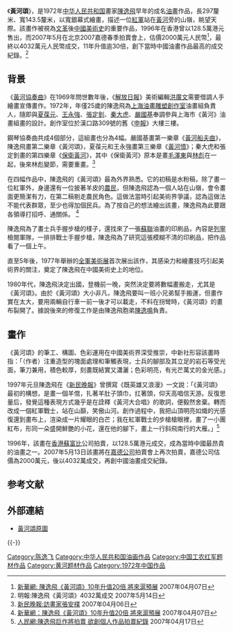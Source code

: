 {{noteTA|G1=Unit}}{{Painting |image_file=Eulogy of the Yellow River.jpg
| title=黃河頌
| artist=陳逸飛
| year=1972年
| type=油画
| height=143.5
| width=297
| height_inch=56.5
| width_inch=117
| city=
| museum=
}}

《'''黃河頌'''》，是1972年[[中华人民共和国|中华人民共和国]]畫家[[陳逸飛|陳逸飛]]早年的成名[[油畫|油畫]]作品，長297釐米、寬143.5釐米，以寬銀幕式繪畫，描述一位[[中国工农红军|紅軍]]站在[[黃河|黃河]]旁的山嶺，眺望天際。該畫作被視為[[文化大革命|文革]]後[[中國美術史|中國美術史]]的重要作品，1996年在香港曾以128.5萬港元售出，而2007年5月在北京2007嘉德春季拍賣會上，估價2000萬元人民幣<ref>[http://news.xinhuanet.com/shuhua/2007-04/07/content_5944665.htm 新華網: 陳逸飛《黃河頌》10年升值20倍 將來滬預展] {{Wayback|url=http://news.xinhuanet.com/shuhua/2007-04/07/content_5944665.htm |date=20090805143859 }} 2007年04月07日</ref>，最終以4032萬元人民幣成交，11年升值逾30倍，創下當時中國油畫作品最高的成交紀錄。<ref>明報:陳逸飛《黃河頌》4032萬成交 2007年5月14日</ref>

==背景==
《[[黃河協奏曲|黃河協奏曲]]》在1969年問世數年後，《[[解放日報|解放日報]]》美術編輯[[洪廣文|洪廣文]]需要借調人手繪畫宣傳畫作。1972年，年僅25歲的陳逸飛為[[上海油畫雕塑創作室|上海油畫雕塑創作室]]油畫組負責人，隨即與[[夏葆元|夏葆元]]、[[王永強|王永強]]、[[張定釗|張定釗]]、[[秦大虎|秦大虎]]、[[嚴國基|嚴國基]]奉調參與上海市《黃河》油畫組畫的設計。創作室位於漢口路309號的舊《[[申報|申報]]》大樓三樓。

鋼琴協奏曲共成4個部分，這組畫也分為4幅。嚴國基畫第一樂章《[[黃河船夫曲|黃河船夫曲]]》，陳逸飛畫第二樂章《黃河頌》，夏葆元和王永強畫第三樂章《[[黃河憤|黃河憤]]》；秦大虎和張定釗畫的第四樂章《[[保衛黃河|保衛黃河]]》，其中《保衛黃河》原本是畫[[毛澤東|毛澤東]]與[[林彪|林彪]]在一起，後來林彪變節，需要重畫。<ref>[http://news.xinhuanet.com/shuhua/2007-04/06/content_5941127.htm 新民晚報:訪畫家張安樸] {{Wayback|url=http://news.xinhuanet.com/shuhua/2007-04/06/content_5941127.htm |date=20070831104209 }} 2007年04月06日</ref>

在四幅作品中，陳逸飛的《黃河頌》最為外界熟悉。它的初稿是水粉稿，除了畫一位紅軍外，身邊還有一位披著羊皮的[[農民|農民]]，但陳逸飛認為一個人站在山嶺，會令畫面更簡潔有力，在第二稿剔走農民角色。這做法當時引起美術界爭議，認為這做法不能代表群眾，至少也得加個民兵。為了按自己的想法繪出該畫，陳逸飛為此要跟各領導打招呼、通關係。
<ref>[http://news.xinhuanet.com/shuhua/2007-04/07/content_5944665.htm 新華網：陳逸飛《黃河頌》10年升值20倍 將來滬預展] {{Wayback|url=http://news.xinhuanet.com/shuhua/2007-04/07/content_5944665.htm |date=20090805143859 }} 2007年04月07日</ref>

陳逸飛為了畫士兵手握步槍的樣子，還找來了一張[[蘇聯|蘇聯]]油畫的印刷品，內容是[[列寧|列寧]]檢閱軍隊，一排排戰士手握步槍，陳逸飛為了研究這張模糊不清的印刷品，把作品看了一個上午。

直至5年後，1977年舉辦的[[全軍美術展|全軍美術展]]首次展出該作，其感染力和繪畫技巧引起美術界的關注，奠定了陳逸飛在中國美術史上的地位。

1980年代，陳逸飛決定出國，登機前一晚，突然決定要將數幅畫搬走，尤其是《黃河頌》。由於《黃河頌》大小非凡，陳逸飛要叫一班小兄弟幫手搬運，但畫作實在太大，要用兩輛自行車一前一後才可以載走，不料在拐彎時，《黃河頌》的畫布裂開了。據說後來的修復工作是由陳逸飛胞弟[[陳逸鳴|陳逸鳴]]負責。

==畫作==
《黃河頌》的筆工、構圖、色彩運用在中國美術界深受推崇，中新社形容該畫時指：「（作者）注重造型的塊面處理和筆觸表現，士兵的腳部及其立足的岩石等受光面，筆刀兼用，積色較厚，刻畫既結實又瀟灑；色彩明亮，有光芒萬丈的金光感。」　

1997年元旦陳逸飛在《[[新民晚報|新民晚報]]》曾撰寫《既英雄又浪漫》一文說：「《黃河頌》最初的構想，是畫一個羊倌，扎著羊肚子頭巾，扛著頭，仰天高唱信天游。反復思量后，發覺這種表現方式幾乎是在詮釋《黃河大合唱》的歌詞，便毅然舍棄。轉而改成一個紅軍戰士，站在山巔，笑傲山河。創作過程中，我把山頂明亮如熾的光感復還到畫布上，渲染成一片耀眼的白芒；我在紅軍戰士的步槍槍眼裡，畫了一小團紅布，形同一朵盛開鮮艷的小花，還在他的腳下，畫上一行斜飛南行的大雁。」<ref>[http://art.people.com.cn/BIG5/41138/41139/5623846.html 人民網:陳逸飛巨作將拍賣 欲創個人作品拍賣紀錄]{{dead link|date=2018年2月 |bot=InternetArchiveBot |fix-attempted=yes }} 2007年04月17日</ref>

1996年，該畫在[[香港|香港]][[蘇富比|蘇富比]]公司拍賣，以128.5萬港元成交，成為當時中國最昂貴的油畫之一。2007年5月13日該畫將在[[嘉德公司|嘉德公司]]拍賣會上再次拍賣，嘉德公司估價為2000萬元，後以4032萬成交，再創中國油畫成交紀錄。

== 参考文献 ==
{{Reflist|2}}

== 外部連結 ==
* [http://news.xinhuanet.com/collection/2005-04/12/content_2816689_2.htm 黃河頌原圖] {{Wayback|url=http://news.xinhuanet.com/collection/2005-04/12/content_2816689_2.htm |date=20130520112802 }}

{{-}}
{{陈逸飞}}

{{DEFAULTSORT:Huang}}
[[Category:陈逸飞|Category:陈逸飞]]
[[Category:中华人民共和国油画作品|Category:中华人民共和国油画作品]]
[[Category:中国工农红军题材作品|Category:中国工农红军题材作品]]
[[Category:黄河题材作品|Category:黄河题材作品]]
[[Category:1972年中国作品|Category:1972年中国作品]]